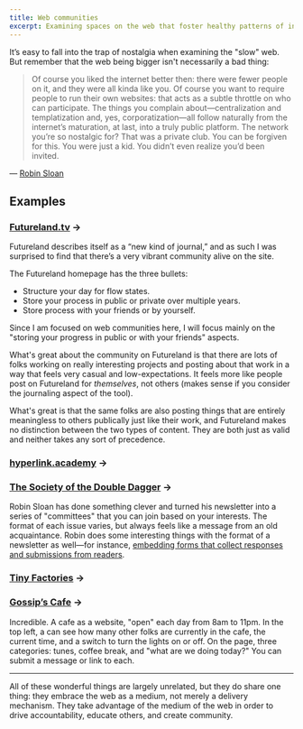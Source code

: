 ```yaml
---
title: Web communities
excerpt: Examining spaces on the web that foster healthy patterns of interaction and that are respectful of our time and attention.
---
```


It’s easy to fall into the trap of nostalgia when examining the "slow" web. But remember that the web being bigger isn't necessarily a bad thing:

> Of course you liked the internet better then: there were fewer people on it, and they were all kinda like you. Of course you want to require people to run their own websites: that acts as a subtle throttle on who can participate. The things you complain about—centralization and templatization and, yes, corporatization—all follow naturally from the internet’s maturation, at last, into a truly public platform. The network you’re so nostalgic for? That was a private club. You can be forgiven for this. You were just a kid. You didn’t even realize you’d been invited.

— [Robin Sloan](https://www.robinsloan.com/notes/master-tapes/)

## Examples

### [Futureland.tv](https://futureland.tv) &rarr;

Futureland describes itself as a “new kind of journal,” and as such I was surprised to find that there’s a very vibrant community alive on the site. 

The Futureland homepage has the three bullets:

- Structure your day for flow states.
- Store your process in public or private over multiple years.
- Store process with your friends or by yourself.

Since I am focused on web communities here, I will focus mainly on the "storing your progress in public or with your friends" aspects. 

What's great about the community on Futureland is that there are lots of folks working on really interesting projects and posting about that work in a way that feels very casual and low-expectations. It feels more like people post on Futureland for _themselves_, not others (makes sense if you consider the journaling aspect of the tool).

What's great is that the same folks are also posting things that are entirely meaningless to others publically just like their work, and Futureland makes no distinction between the two types of content. They are both just as valid and neither takes any sort of precedence. 

### [hyperlink.academy](https://hyperlink.academy/) &rarr;

### [The Society of the Double Dagger](https://society.robinsloan.com) &rarr;

Robin Sloan has done something clever and turned his newsletter into a series of "committees" that you can join based on your interests. The format of each issue varies, but always feels like a message from an old acquaintance. Robin does some interesting things with the format of a newsletter as well—for instance, [embedding forms that collect responses and submissions from readers](https://society.robinsloan.com/archive/in-search-of-the-new).

### [Tiny Factories](https://tinyfactories.space/) &rarr;

### [Gossip’s Cafe](https://gossips.cafe/) &rarr;

Incredible. A cafe as a website, "open" each day from 8am to 11pm. In the top left, a can see how many other folks are currently in the cafe, the current time, and a switch to turn the lights on or off. On the page, three categories: tunes, coffee break, and "what are we doing today?" You can submit a message or link to each. 

<hr className='break' />

All of these wonderful things are largely unrelated, but they do share one thing: they embrace the web as a medium, not merely a delivery mechanism. They take advantage of the medium of the web in order to drive accountability, educate others, and create community. 